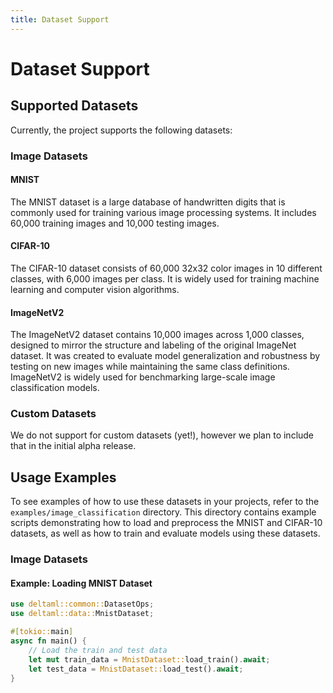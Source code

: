 ```yaml
---
title: Dataset Support
---
```


# Dataset Support

## Supported Datasets

Currently, the project supports the following datasets:

### Image Datasets

#### MNIST

The MNIST dataset is a large database of handwritten digits that is commonly
used for training various image processing systems. It includes 60,000 training
images and 10,000 testing images.

#### CIFAR-10

The CIFAR-10 dataset consists of 60,000 32x32 color images in 10 different
classes, with 6,000 images per class. It is widely used for training machine
learning and computer vision algorithms.

#### ImageNetV2

The ImageNetV2 dataset contains 10,000 images across 1,000 classes, designed to
mirror the structure and labeling of the original ImageNet dataset. It was
created to evaluate model generalization and robustness by testing on new images
while maintaining the same class definitions. ImageNetV2 is widely used for
benchmarking large-scale image classification models.

### Custom Datasets

We do not support for custom datasets (yet!), however we plan to include that in
the initial alpha release.

## Usage Examples

To see examples of how to use these datasets in your projects, refer to the
`examples/image_classification` directory. This directory contains example
scripts demonstrating how to load and preprocess the MNIST and CIFAR-10
datasets, as well as how to train and evaluate models using these datasets.

### Image Datasets

#### Example: Loading MNIST Dataset

```rust
use deltaml::common::DatasetOps;
use deltaml::data::MnistDataset;

#[tokio::main]
async fn main() {
    // Load the train and test data
    let mut train_data = MnistDataset::load_train().await;
    let test_data = MnistDataset::load_test().await;
}
```
